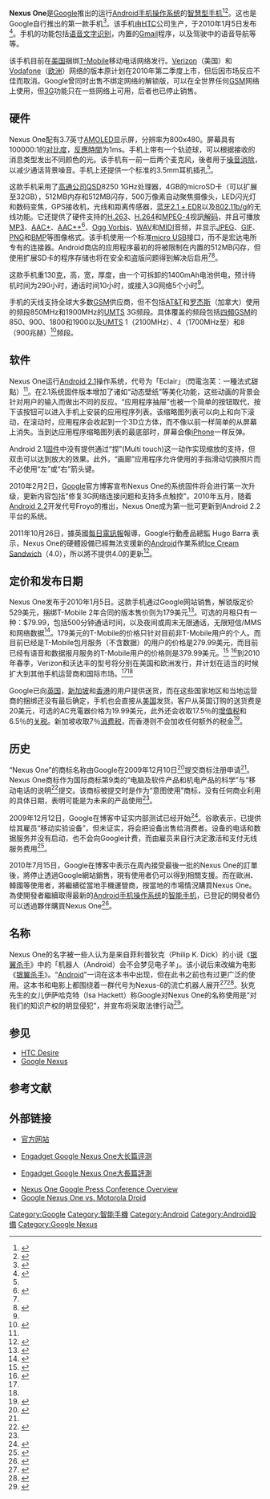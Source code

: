 {{Infobox Mobile
|name           = Nexus One
|codename       = Passion
|logo           = Nexusone logo.svg
|logosize       = 150px
|image          = Nexus One.png
|imagesize      = 175px
|manufacturer   = [[宏達電|HTC]]
|available      = 2010年1月5日
|successor      = [[Nexus_S|Nexus S]]（由[[三星電子|三星電子]]研發）
|status         = 已停產、已停止支援
|screen         = 3.7 [[吋|in.]] [[VGA|WVGA]]，[[LED|AMOLED]]<ref name="officialspecs">{{Cite web|language=en|url=http://www.google.com/phone/static/en_US-nexusone_tech_specs.html|accessdate=January 6, 2010|title=Nexus One Phone|publisher=[[Google|Google]]|archive-date=2010-02-04|archive-url=https://web.archive.org/web/20100204162141/http://www.google.com/phone/static/en_us-nexusone_tech_specs.html|dead-url=no}}</ref><ref name="fcc">{{Cite web|url=http://fccid.net/number.php?id=136120&fcc=NM8PB99100|accessdate=January 6, 2010|title=OET List Exhibits Report|publisher=[[Federal_Communications_Commission|Federal Communications Commission]]|archive-date=2014-10-20|archive-url=https://web.archive.org/web/20141020174647/http://fccid.net/number.php?fcc=NM8PB99100&id=136120|dead-url=yes}}</ref>
|camera         = 500万像素CMOS
|operatingsystem = [[Android#.E7.99.BC.E4.BD.88|Android 2.1]]<small>（[[2010年1月|2010年1月]]上市搭載）</small><br/>Android 2.2<small>（[[2010年5月|2010年5月]]）</small><br/>Android 2.2.1<small>（[[2010年9月|2010年9月]]）</small><br/>Android 2.2.2<small>（[[2011年1月|2011年1月]]）</small><br/>Android 2.3.3<small>（[[2011年2月|2011年2月]]）</small><br/>Android 2.3.4<small>（[[2011年5月|2011年5月]]）</small><br/>Android 2.3.6<small>（[[2011年9月|2011年9月]]）</small>
|input          = 電容式[[觸控螢幕|觸控螢幕]]、3軸[[陀螺儀|陀螺儀]]、[[光度感應器|光度感應器]]、[[接近傳感器|接近傳感器]]、[[磁強計|磁強計]]、[[軌跡球|軌跡球]]、[[A-GPS|A-GPS]]
|cpu            = [[高通|高通]] [[Snapdragon|Snapdragon]] S1 QSD8250<br />單核心 1 GHz [[Scorpion_(CPU)|Scorpion]]
|memory         = 512 MB [[随机存取存储器|RAM]] ([[LPDDR|LPDDR]])<br />512 MB [[ROM|ROM]]<br />可擴充[[microSDHC|microSDHC]]記憶卡,最高支援32 GB
|connectivity   = [[GSM|GSM]] / [[GPRS|GPRS]] / [[EDGE|EDGE]], [[HSDPA|HSDPA]] / [[HSUPA|HSUPA]] ( 7.2/2 Mbps ), [[Bluetooth|Bluetooth]] 2.1+EDR, [[802.11|802.11b/g/n]], [[microUSB|microUSB]] 2.0
|battery        = 可拆卸式 1400mAh [[鋰離子電池|鋰離子電池]]
|size           = 119 x 59.8 x 11.5 [[mm|mm]]
|weight         = 130 [[g|g]]
|references    = <ref name="officialspecs"/><ref name=owners_manual>{{cite web |url=http://www.google.com/googlephone/NexusOneOwnersGuide.pdf |title=Nexus One Owner's Manual NOOGG-220-101 |date=June 16, 2010 |publisher=Google |pages=17–19 |format=PDF |archiveurl=https://www.webcitation.org/5wvL9MTmm?url=http://static.googleusercontent.com/external_content/untrusted_dlcp/www.google.com/en/us/googlephone/NexusOneOwnersGuide.pdf |archivedate=2011-03-04 |accessdate=2011-03-03 |deadurl=yes }}</ref><ref name=android_upgrade>{{cite web|url=https://twitter.com/googlenexus/status/16974464310845440|title=Nexus on Twitter|work=Twitter|accessdate=2015-10-07|archive-date=2013-10-26|archive-url=https://web.archive.org/web/20131026151653/https://twitter.com/googlenexus/status/16974464310845440|dead-url=no}}</ref><ref name="Charger">{{Cite web|url=http://zitseng.com/archives/2680|accessdate=January 17, 2010|title=The Nexus One Arrives|archive-date=2016-03-11|archive-url=https://web.archive.org/web/20160311005349/https://zitseng.com/archives/2680|dead-url=yes}}</ref><ref name="fcc"/><ref name=tmo_specs>{{cite web |url=http://forums.t-mobile.com/t5/Google-Nexus/Nexus-One-Specifications/td-p/288027 |title=Nexus One Specifications |date=January 6, 2010 |work=forums.t-mobile.com |publisher=T-Mobile USA, Inc |archiveurl=https://www.webcitation.org/5wvLZAR0q?url=http://forums.t-mobile.com/t5/Google-Nexus/Nexus-One-Specifications/td-p/288027 |archivedate=2011-03-04 |accessdate=2011-03-03 |deadurl=yes }}</ref>
}}

'''Nexus One'''是[[Google|Google]]推出的运行[[Android|Android手机操作系统]]的[[智慧型手机|智慧型手机]]<ref>{{cite news|language=en|author=Miguel Helft|coauthors=|title=With a New Phone, Google May Challenge Apple|url=http://www.nytimes.com/2009/12/14/technology/companies/14gphone.html|quote=|work=[[New_York_Times|New York Times]]|date=December 13, 2009|accessdate=2009-12-13|archive-date=2011-05-01|archive-url=https://web.archive.org/web/20110501130520/http://www.nytimes.com/2009/12/14/technology/companies/14gphone.html|dead-url=no}}</ref><ref name="wsj">{{Cite web|language=en|url=http://online.wsj.com/article/SB10001424052748703757404574592530591075444.html|accessdate=January 6, 2010|title=Google Set To Market Own Phone Next Year|archive-date=2009-12-17|archive-url=https://web.archive.org/web/20091217014609/http://online.wsj.com/article/SB10001424052748703757404574592530591075444.html|dead-url=no}}</ref>。这也是Google自行推出的第一款手机<ref>{{Cite web|language=en|url=http://www.rferl.org/content/Google_Takes_On_Apple_As_It_Unveils_First_Mobile_Phone/1922384.html|accessdate=January 6, 2010|title=Google Takes On Apple As It Unveils First Mobile Phone|archive-date=2010-01-08|archive-url=https://web.archive.org/web/20100108093316/http://www.rferl.org/content/Google_Takes_On_Apple_As_It_Unveils_First_Mobile_Phone/1922384.html|dead-url=no}}</ref>。该手机由[[HTC|HTC]]公司生产，于2010年1月5日发布<ref name="infoweek">{{Cite web|language=en|url=http://www.informationweek.com/news/software/web_services/showArticle.jhtml?articleID=222200331&cid=RSSfeed_TechWeb|accessdate=January 6, 2010|title=Google Reveals Nexus One 'Super Phone'|archive-date=2019-10-18|archive-url=https://web.archive.org/web/20191018221050/https://www.informationweek.com/default.asp|dead-url=no}}</ref>。手机的功能包括[[语音识别|语音文字识别]]，内置的[[Gmail|Gmail]]程序，以及驾驶中的语音导航等等。

该手机目前在[[美国|美国]]捆绑[[T-Mobile|T-Mobile]]移动电话网络发行。[[Verizon|Verizon]]（美国）和[[Vodafone|Vodafone]]（[[欧洲|欧洲]]）网络的版本原计划在2010年第二季度上市，但后因市场反应不佳而取消。Google曾同时出售不绑定网络的解锁版，可以在全世界任何[[GSM|GSM]]网络上使用，但[[3G|3G]]功能只在一些网络上可用，后者也已停止销售。

== 硬件 ==
Nexus One配有3.7英寸[[AMOLED|AMOLED]]显示屏，分辨率为800x480。屏幕具有100000:1的[[对比度|对比度]]，[[反應時間|反應時間]]为1ms。手机上带有一个轨迹球，可以根据接收的消息类型发出不同颜色的光。该手机有一前一后两个麦克风，後者用于[[靜音機|噪音消除]]，以减少通话背景噪音。手机上还提供一个标准的3.5mm耳机插孔<ref name="officialspecs"/>。

这款手机采用了[[Qualcomm|高通公司]]QSD8250 1GHz处理器，4GB的microSD卡（可以扩展至32GB），512MB内存和512MB闪存，500万像素自动聚焦摄像头，LED闪光灯和数码变焦，GPS接收机，光线和距离传感器，[[藍牙|蓝牙2.1 + EDR]]以及[[IEEE_802.11|802.11b/g]]的无线功能。它还提供了硬件支持的[[H.263|H.263]]、[[H.264|H.264]]和[[MPEG-4|MPEG-4]]视訊[[数据压缩|解码]]，并且可播放[[MP3|MP3]]、[[AAC+|AAC+]]、[[AAC++|AAC++]]<ref>{{Cite web |url=http://www.google.com/phone/static/en_US-nexusone_tech_specs.html |title=存档副本 |accessdate=2010-01-06 |archive-date=2010-02-04 |archive-url=https://web.archive.org/web/20100204162141/http://www.google.com/phone/static/en_us-nexusone_tech_specs.html |dead-url=no }}</ref>、[[Ogg_Vorbis|Ogg Vorbis]]、[[WAV|WAV]]和[[MIDI|MIDI]]音频，并显示[[JPEG|JPEG]]、[[GIF|GIF]]、[[PNG|PNG]]和[[BMP|BMP]]等图像格式。该手机使用一个标准[[USB|micro USB]]接口，而不是宏达电所专有的连接器。Android商店的应用程序最初的将被限制在内置的512MB闪存，但使用扩展SD卡的程序存储也将在安全和盗版问题得到解决后启用<ref name="officialspecs"/><ref name="Liveblog">{{Cite news|url=http://technologizer.com/googlephone/|accessdate=Jenuary 6, 2010|title=Google Android Nexus One Live Blog Coverage|newspaper=Technologizer|publisher=Technologizer|date=January 5, 2010|archive-date=2010-01-19|archive-url=https://web.archive.org/web/20100119180324/http://technologizer.com/googlephone/|dead-url=yes}}</ref>。

这款手机重130[[克|克]]，高{{convert|119|mm|in}}，宽{{convert|59.8|mm|in}}，厚度{{convert|11.5|mm|in}}，由一个可拆卸的1400mAh电池供电，预计待机时间为290小时，通话时间10小时，或接入3G网络5个小时<ref name="officialspecs"/>。

手机的天线支持全球大多数[[GSM|GSM]]供应商，但不包括[[AT&T|AT&T]]和[[羅渣士通訊集團|罗杰斯]]（加拿大）使用的频段850MHz和1900MHz的[[UMTS|UMTS]] 3G频段。具体覆盖的频段包括[[四頻|四頻]]GSM的850、900、1800和1900以及[[UMTS|UMTS]] 1（2100MHz）、4（1700MHz至）和8（900兆赫）<ref>{{Cite news|language=en|first=John|last=Stokes|url=http://arstechnica.com/gadgets/news/2010/01/google-android-event-liveblog.ars|accessdate=January 6, 2010|title=Liveblog: Google Android Press Event|newspaper=[[Ars_Technica|Ars Technica]]|publisher=Ars Technica|date=January 5, 2010|archive-date=2010-01-17|archive-url=https://web.archive.org/web/20100117084056/http://arstechnica.com/gadgets/news/2010/01/google-android-event-liveblog.ars|dead-url=no}}</ref>频段。

== 软件 ==
Nexus One运行[[Android|Android 2.1]]操作系统，代号为「Eclair」（閃電泡芙：一種法式甜點）<ref name="officialspecs"/>。在2.1系统固件版本增加了诸如“动态壁纸”等美化功能，这些动画的背景会针对用户的输入而做出不同的反应。“应用程序抽屉”也被一个简单的按钮取代，按下该按钮可以进入手机上安装的应用程序列表。该缩略图列表可以向上和向下滚动，在滚动时，应用程序会收起到一个3D立方体，而不像以前一样简单的从屏幕上消失。当到达应用程序缩略图列表的最底部时，屏幕会像[[iPhone|iPhone]]一样反弹。

Android 2.1[[固件|固件]]中没有提供通过“捏”(Multi touch)这一动作实现缩放的支持，但双击可以达到放大的效果。此外，“画廊”应用程序允许使用的手指滑动切换照片而不必使用“左”或“右”箭头键。

2010年2月2日，[[Google|Google]]官方博客宣布Nexus One的系统固件将会进行第一次升级，更新内容包括"修复3G网络连接问题和支持多点触控"。2010年五月，随着[[Android|Android 2.2]]开发代号Froyo的推出，Nexus One成为第一批可更新到Android 2.2平台的系统。

2011年10月26日，據英國[[每日電訊報|每日電訊報]]報導，Google行動產品總監 Hugo Barra 表示，Nexus One的硬體設備已經無法支援新的[[Android|Android]]作業系統[[Android#.E7.89.88.E6.9C.AC|Ice Cream Sandwich]]（4.0），所以將不提供4.0的更新<ref>{{Cite web|language=en|url=http://www.telegraph.co.uk/technology/google/8848669/Android-upgrade-for-Google-Nexus-S-in-weeks.html|accessdate=October 26, 2011|script-title=en:Android upgrade for Google Nexus S ‘in weeks’|publisher=[[The_Daily_Telegraph|The Daily Telegraph]]|archive-date=2011-11-01|archive-url=https://web.archive.org/web/20111101005020/http://www.telegraph.co.uk/technology/google/8848669/Android-upgrade-for-Google-Nexus-S-in-weeks.html|dead-url=no}}</ref>。

== 定价和发布日期 ==
Nexus One发布于2010年1月5日。这款手机通过Google网站销售，解锁版定价529美元，捆绑T-Mobile 2年合同的版本售价则为179美元<ref name="onsale">{{Cite web|language=en|url=http://www.androidtapp.com/google-phone-nexus-one-available-for-sale/|accessdate=January 6, 2010|title=Google Phone Nexus One Available for Sale!|publisher=AndroidTapp.com|date=January 5, 2010|archive-date=2010-01-07|archive-url=https://web.archive.org/web/20100107124843/http://www.androidtapp.com/google-phone-nexus-one-available-for-sale/|dead-url=no}}</ref>。可选的月租只有一种：$79.99，包括500分钟通话时间，以及夜间或周末无限通话，无限短信/MMS和网络数据<ref name="Price">{{Cite web|language=en|url=https://www.google.com/phone/choose?locale=en_US&s7e=|accessdate=January 6, 2010|title=Nexus One Phone|publisher=[[Google|Google]]|archive-date=2010-02-09|archive-url=https://web.archive.org/web/20100209152811/https://www.google.com/phone/choose?locale=en_US&s7e=|dead-url=no}}</ref>。179美元的T-Mobile的价格只针对目前非T-Mobile用户的个人。而目前已经是T-Mobile包月服务（不含数据）的用户的价格是279.99美元，而目前已经有语音和数据报月服务的T-Mobile用户的价格则是379.99美元。<ref name="leak">{{Cite web|language=en|url=http://gizmodo.com/5436673/leaked-nexus-one-documents-530-unlocked-180-with-t+mobile|accessdate=January 6, 2010|title=Leaked Nexus One Documents: $530 Unlocked, $180 With T-Mobile - Nexus one|publisher=[[Gizmodo|Gizmodo]]|date=December 29, 2009|archive-date=2010-01-14|archive-url=https://web.archive.org/web/20100114015210/http://gizmodo.com/5436673/leaked-nexus-one-documents-530-unlocked-180-with-t+mobile|dead-url=no}}</ref> <ref>{{Cite web|language=en|url=http://www.t-mobile.com/shop/Plans/Cell-Phone-Plans.aspx?catgroup=EvenMorePlus|accessdate=January 6, 2010|title=Cell Phone Plans: T-Mobile rate plans-cell phones, wireless plans, BlackBerry, Sidekick|publisher=[[T-Mobile|T-Mobile]]|archive-url=https://web.archive.org/web/20100109065835/http://www.t-mobile.com/shop/plans/Cell-Phone-Plans.aspx?catgroup=EvenMorePlus|archive-date=2010-01-09|dead-url=yes}}</ref>到2010年春季，Verizon和沃达丰的型号将分别在美国和欧洲发行，并计划在适当的时候扩大到其他手机运营商和国际市场。<ref name="Liveblog"/><ref name="Price"/>

Google已向[[英国|英国]]，[[新加坡|新加坡]]和[[香港|香港]]的用户提供送货，而在这些国家地区和当地运营商的捆绑还没有最后确定，手机也会直接从[[美国|美国]]发货。客户从英国订购的送货费是20美元，可选的AC充電器价格为19.99美元，此外还会收取17.5％的[[增值税|增值税]]和6.5％的[[关税|关税]]。新加坡收取7％[[消费税|消费税]]，而香港则不会加收任何额外的税金<ref name="googleinternational">{{Cite web|language=en|url=https://www.google.com/phone/static/en_US-customs_duties_taxes_estimates.html|accessdate=January 6, 2010|title=Nexus One: Estimate your customs duties and taxes|publisher=[[Google|Google]]|archive-date=2010-02-06|archive-url=https://web.archive.org/web/20100206113556/https://www.google.com/phone/static/en_US-customs_duties_taxes_estimates.html|dead-url=no}}</ref>。

== 历史 ==
“Nexus One”的商标名称由Google在2009年12月10日<ref name="trademarkia1">{{cite web |language=en |url=http://www.trademarkia.com/nexus-one-77891022.html |title=Free Trademark Search - NEXUS ONE Trademark |work=Google Inc. |id=Trademark Registration: 77891022 |publisher=Trademarkia.com |date=12/10/2009 |accessdate=2010-01-05 |archive-url=https://web.archive.org/web/20100106023326/http://www.trademarkia.com/nexus-one-77891022.html |archive-date=2010-01-06 |dead-url=yes }}</ref>提交商标注册申请<ref name="trademarkia1"/>。Nexus One商标作为国际商标第9类的“电脑及软件产品和机电产品的科学”与“移动电话的说明<ref>{{cite web |language=en |url=http://www.androidos.in/2009/12/google-gets-nexus-one-trademarked.html |title=Exclusive: Google files for 'Nexus One' Trademark |publisher=Androidos.in |date=2009-12-16 |accessdate=2010-01-05 |archive-date=2010-01-11 |archive-url=https://web.archive.org/web/20100111005442/http://www.androidos.in/2009/12/google-gets-nexus-one-trademarked.html |dead-url=yes }}</ref>提交。该商标被提交时是作为“意图使用”商标，没有任何商业利用的具体日期，表明可能是为未来的产品使用<ref name="trademarkia1"/>。

2009年12月12日，Google在博客中证实内部测试已经开始<ref>{{cite web |language=en |url=http://googlemobile.blogspot.com/2009/12/android-dogfood-diet-for-holidays.html |title=Official Google Mobile Blog: An Android dogfood diet for the holidays |publisher=Googlemobile.blogspot.com |date=2009-12-12 |accessdate=2010-01-05 |archive-date=2009-12-30 |archive-url=https://web.archive.org/web/20091230032929/http://googlemobile.blogspot.com/2009/12/android-dogfood-diet-for-holidays.html |dead-url=no }}</ref>。谷歌表示，已提供给其雇员“移动实验设备”，但未证实，将会把设备出售给消费者。设备的电话和数据服务并没有启动，也不会向Google计费，而由雇员来自行决定激活和支付无线服务费用<ref>{{cite web |language=en |url=http://www.nexusoneforum.net/forum/nexus-one-google-phone-news/58-how-do-googlers-activate-nexus-one-just-like-you-i.html |title=How do Googlers activate the Nexus One? Just like you and I. - Nexus One Forum - Google Phone Forum |publisher=Nexus One Forum |date=2009-12-22 |accessdate=2010-01-05 |archive-url=https://web.archive.org/web/20100102061906/http://www.nexusoneforum.net/forum/nexus-one-google-phone-news/58-how-do-googlers-activate-nexus-one-just-like-you-i.html |archive-date=2010-01-02 |dead-url=yes }}</ref>。

2010年7月15日，Google在博客中表示在周內接受最後一批的Nexus One的訂單後，將停止透過Google網站銷售，現有使用者仍可以得到相關支援。而在歐洲、韓國等使用者，將繼續從當地手機運營商，按當地的市場情況購買Nexus One。為使開發者繼續取得最新的[[Android|Android手机操作系统]]的[[智能手机|智能手机]]，已登記的開發者仍可以透過夥伴購買Nexus One<ref>{{cite news| language=en| title=Update: Nexus One changes in availability| url=http://googlenexusoneboard.blogspot.com/2010/07/update-nexus-one-changes-in.html| publisher=googlenexusoneboard.blogspot.com| date=2010-07-15| accessdate=2010-07-16| archive-date=2010-07-19| archive-url=https://web.archive.org/web/20100719001804/http://googlenexusoneboard.blogspot.com/2010/07/update-nexus-one-changes-in.html| dead-url=no}}</ref>。

== 名称 ==
Nexus One的名字被一些人认为是来自菲利普狄克（Philip K. Dick）的小说《[[银翼杀手_(小说)|银翼杀手]]》中的「机器人（Android）会不会梦见电子羊」。该小说后来改编为电影《[[银翼杀手|银翼杀手]]》。“[[Android|Android]]”一词在这本书中出现，但在此书之前也有过更广泛的使用。这本书和电影上都围绕着一群代号为Nexus-6的流亡机器人展开<ref>{{cite news|language=en|first1=James|last1=Wray|first2=Ulf|last2=Stabe|url=http://www.thetechherald.com/article.php/200951/4965/Google-s-Nexus-One-smartphone-facing-Blade-Runner-lawsuit|accessdate=January 6, 2010|title=Google's Nexus One smartphone facing Blade Runner lawsuit? - Gadgets|newspaper=[[The_Tech_Herald|The Tech Herald]]|publisher=Monsters and Critics|date=December 17, 2009|deadurl=yes|archiveurl=https://web.archive.org/web/20100106035605/http://www.thetechherald.com/article.php/200951/4965/Google-s-Nexus-One-smartphone-facing-Blade-Runner-lawsuit|archivedate=2010年1月6日}}</ref><ref>{{cite news|language=en|first=Jenna|last=Wortham|url=http://bits.blogs.nytimes.com/2009/12/15/is-the-google-phone-an-unauthorized-replicant/|accessdate=January 6, 2010|title=Is the Google Phone an Unauthorized Replicant?|date=December 15, 2010|newspaper=[[The_New_York_Times|The New York Times]]|publisher=[[The_New_York_Times|The New York Times]]|archive-date=2010-05-23|archive-url=https://web.archive.org/web/20100523195244/http://bits.blogs.nytimes.com/2009/12/15/is-the-google-phone-an-unauthorized-replicant/|dead-url=no}}</ref>。狄克先生的女儿伊萨哈克特（Isa Hackett）称Google对Nexus One的名称使用是“对我们的知识产权的明显侵犯”，并宣布将采取法律行动<ref name="WSJ">{{Cite news|language=en|first=Nathan|last=Koppel|url=http://online.wsj.com/article/SB10001424052748703436504574640623301172810.html|accessdate=January 6, 2010|title=Nexus Name Irks Author's Estate|newspaper=[[Wall_Street_Journal|Wall Street Journal]]|publisher=[[The_Wall_Street_Journal|The Wall Street Journal]]|date=January 6, 2010|archive-date=2013-05-16|archive-url=https://web.archive.org/web/20130516050228/http://online.wsj.com/article/SB10001424052748703436504574640623301172810.html|dead-url=no}}</ref>。

== 参见 ==
* [[HTC_Desire|HTC Desire]]
* [[Google_Nexus|Google Nexus]]

== 参考文献 ==
{{refs|colwidth=30em}}

== 外部链接 ==
* {{en}}[http://www.google.com/phone 官方网站]{{Wayback|url=http://www.google.com/phone |date=20100106040259 }}
* {{zh-hant}}[http://chinese.engadget.com/2010/01/05/nexus-one-review/ Engadget Google Nexus One大长篇评测]{{Wayback|url=http://chinese.engadget.com/2010/01/05/nexus-one-review/ |date=20100310003512 }}
* {{zh-hans}}[http://cn.engadget.com/2010/01/05/engadget-google-nexus-one/ Engadget Google Nexus One大長篇評測]{{Wayback|url=http://cn.engadget.com/2010/01/05/engadget-google-nexus-one/ |date=20100109093814 }}
* [http://www.nexusonebb.com/the-news/50-nexus-one-google-press-conference-specs Nexus One Google Press Conference Overview]{{dead link|date=2017年11月 |bot=InternetArchiveBot |fix-attempted=yes }}
* [http://www.networkworld.com/news/2010/010510-google-nexus-versus-droid.html?hpg1=bn Google Nexus One vs. Motorola Droid]{{dead link|date=2017年11月 |bot=InternetArchiveBot |fix-attempted=yes }}

{{Nexus}}
{{Android}}
{{Google Inc.}}
{{移动电话}}
{{HTC Phones A Series}}
[[Category:Google|Category:Google]]
[[Category:智能手機|Category:智能手機]]
[[Category:Android|Category:Android]]
[[Category:Android設備|Category:Android設備]]
[[Category:Google_Nexus|Category:Google Nexus]]